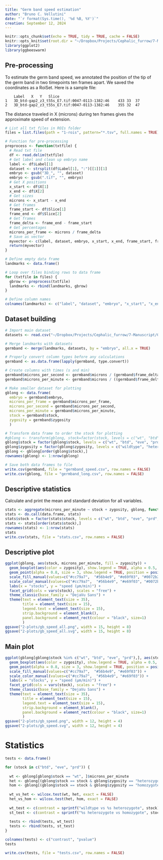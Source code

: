 ```yaml
---
title: "Germ band speed estimation"
author: "Bruno C. Vellutini"
date: "`r format(Sys.time(), '%d %B, %Y')`"
creation: September 12, 2024
---
```


```r
knitr::opts_chunk$set(echo = TRUE, tidy = TRUE, cache = FALSE)
knitr::opts_knit$set(root.dir = "~/Dropbox/Projects/Cephalic_furrow/7-Manuscript/1-analyses/germband-speed")
library(ggplot2)
library(ggbeeswarm)
```

## Pre-processing

To estimate the germ band speed, we annotated the position of the tip of the germ band in two timepoints ten frames apart. We saved the coordinates as a RoiSet. Here is a sample file:

```
 	Label	X	Y	Slice
1	3D_btd-gap2_z3_t55s_E7.tif:0047-0113-1382:46	433	33	37
2	3D_btd-gap2_z3_t55s_E7.tif:0047-0113-1382:46	355	32	47
```

The distance traveled in X (microns) during ten frames gives the approximate speed of extension.

```r
# List all txt files in ROIs folder
files = list.files(path = "1-rois", pattern="*.tsv", full.names = TRUE)

# Function for pre-processing
preprocess <- function(txtfile) {
  # Read txt file
  df <- read.delim(txtfile)
  # Get label and clean up embryo name
  label <- df$Label[1]
  dataset <- strsplit(df$Label[1], ":")[[1]][1]
  embryo <- gsub("3D_", "", dataset)
  embryo <- gsub(".tif", "", embryo)
  # Get X positions
  x_start <- df$X[1]
  x_end <- df$X[2]
  # Get sizes
  microns <- x_start - x_end
  # Get frames
  frame_start <- df$Slice[1]
  frame_end <- df$Slice[2]
  # Get frames
  frame_delta <- frame_end - frame_start
  # Get percentages
  microns_per_frame <- microns / frame_delta
  # Save as vector
  myvector <- c(label, dataset, embryo, x_start, x_end, frame_start, frame_end, microns, frame_delta, microns_per_frame)
  return(myvector)
}

# Define empty data frame
landmarks <- data.frame()

# Loop over files binding rows to data frame
for (txtfile in files) {
  gbrow <- preprocess(txtfile)
  landmarks <- rbind(landmarks, gbrow)
}

# Define column names
colnames(landmarks) <- c("label", "dataset", "embryo", "x_start", "x_end", "frame_start", "frame_end", "microns", "frame_delta", "microns_per_frame")
```

## Dataset building

```r
# Import main dataset
datasets <- read.csv("~/Dropbox/Projects/Cephalic_furrow/7-Manuscript/0-data/datasets.csv")

# Merge landmarks with datasets
germband <- merge(landmarks, datasets, by = "embryo", all.x = TRUE)

# Properly convert column types before any calculations
germband <- as.data.frame(lapply(germband, type.convert))

# Create columns with times (s and min)
germband$microns_per_second <- germband$microns / (germband$frame_delta * germband$timestep)
germband$microns_per_minute <- germband$microns / ((germband$frame_delta * germband$timestep) / 60)

# Make smaller dataset for plotting
gblong <- data.frame(
  embryo = germband$embryo,
  microns_per_frame = germband$microns_per_frame,
  microns_per_second = germband$microns_per_second,
  microns_per_minute = germband$microns_per_minute,
  stock = germband$stock,
  zygosity = germband$zygosity
  )

# Transform data frame to order the stock for plotting
#gblong <- transform(gblong, stock=factor(stock, levels = c("wt", "btd", "eve", "prd", "stg", "btd-stg")))
gblong$stock = factor(gblong$stock, levels = c("wt", "btd", "eve", "prd", "stg", "btd-stg"))
gblong$zygosity = factor(gblong$zygosity, levels = c("wildtype", "heterozygote", "homozygote", "double heterozygote", "btd homozygote", "stg homozygote", "double homozygote"))
gblong <- gblong[order(gblong$stock),]
rownames(gblong) <- 1:nrow(gblong)

# Save both data frames to file
write.csv(germband, file = "germband_speed.csv", row.names = FALSE)
write.csv(gblong, file = "germband_long.csv", row.names = FALSE)
```

## Descriptive statistics

Calculate and print the mean and standard deviation for all variables.

```r
stats <- aggregate(microns_per_minute ~ stock + zygosity, gblong, function(x) c(count = length(x), mean = mean(x), sd = sd(x)))
stats <- do.call(data.frame, stats)
stats$stock = factor(stats$stock, levels = c("wt", "btd", "eve", "prd", "stg", "btd-stg"))
stats <- stats[order(stats$stock),]
rownames(stats) <- 1:nrow(stats)
stats
write.csv(stats, file = "stats.csv", row.names = FALSE)
```

## Descriptive plot

```r

ggplot(gblong, aes(stock, microns_per_minute, fill = zygosity)) +
  geom_boxplot(aes(color = zygosity), show.legend = TRUE, alpha = 0.5, outlier.shape = NA, width = 0.7, position = position_dodge(width = 1.0)) +
  geom_point(alpha = 0.8, size = 3, show.legend = TRUE, position = position_beeswarm(priority = "descending", dodge.width = 1.0, cex = 6)) +
  scale_fill_manual(values=c("#cc79a7",  "#56b4e9", "#e69f03", "#0072b2", "#009966", "#f0e442", "#d55e00")) +
  scale_color_manual(values=c("#cc79a7",  "#56b4e9", "#e69f03", "#0072b2", "#009966", "#f0e442", "#d55e00")) +
  labs(x = "stocks", y = "speed (µm/min)") +
  facet_grid(cols = vars(stock), scales = "free") +
  theme_classic(base_family = "DejaVu Sans") +
  theme(text = element_text(size = 35),
        title = element_text(size = 15),
        legend.text = element_text(size = 15),
        strip.background = element_blank(),
        panel.background = element_rect(colour = "black", size=1)
        )
ggsave("2-plots/gb_speed_all.png", width = 15, height = 8)
ggsave("2-plots/gb_speed_all.svg", width = 15, height = 8)
```

## Main plot

```r
ggplot(gblong[gblong$stock %in% c("wt", "btd", "eve", "prd"),], aes(stock, microns_per_minute, fill = zygosity)) +
  geom_boxplot(aes(color = zygosity), show.legend = TRUE, alpha = 0.5, outlier.shape = NA, width = 0.7, position = position_dodge(width = 1.0)) +
  geom_point(alpha = 0.8, size = 3, show.legend = TRUE, position = position_beeswarm(priority = "descending", dodge.width = 1.0, cex = 6)) +
  scale_fill_manual(values=c("#cc79a7",  "#56b4e9", "#e69f03")) +
  scale_color_manual(values=c("#cc79a7",  "#56b4e9", "#e69f03")) +
  labs(x = "stocks", y = "speed (µm/min)") +
  facet_grid(cols = vars(stock), scales = "free") +
  theme_classic(base_family = "DejaVu Sans") +
  theme(text = element_text(size = 35),
        title = element_text(size = 15),
        legend.text = element_text(size = 15),
        strip.background = element_blank(),
        panel.background = element_rect(colour = "black", size=1)
        )
ggsave("2-plots/gb_speed.png", width = 12, height = 4)
ggsave("2-plots/gb_speed.svg", width = 12, height = 4)
```

# Statistics

```r

tests <- data.frame()

for (stock in c("btd", "eve", "prd")) {
  
  wt <- gblong[gblong$stock == "wt", ]$microns_per_minute
  het <- gblong[(gblong$stock == stock & gblong$zygosity == "heterozygote"), ]$microns_per_minute
  hom <- gblong[(gblong$stock == stock & gblong$zygosity == "homozygote"), ]$microns_per_minute
  
  wt_vs_het <- wilcox.test(wt, het, exact = FALSE)
  het_vs_hom <- wilcox.test(het, hom, exact = FALSE)
  
  wt_test <- c(contrast = sprintf("wildtype vs %s heterozygote", stock), pvalue = wt_vs_het["p.value"])
  st_test <- c(contrast = sprintf("%s heterozygote vs homozygote", stock), pvalue = het_vs_hom["p.value"])
  
  tests <- rbind(tests, wt_test)
  tests <- rbind(tests, st_test)
}

colnames(tests) <- c("contrast", "pvalue")
tests

write.csv(tests, file = "tests.csv", row.names = FALSE)
```
